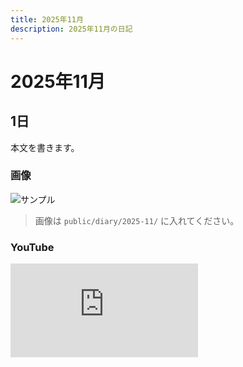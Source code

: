```yaml
---
title: 2025年11月
description: 2025年11月の日記
---
```


# 2025年11月

## 1日
本文を書きます。

### 画像
![サンプル](/diary/2025-11/sample.jpg)
> 画像は `public/diary/2025-11/` に入れてください。

### YouTube
<div style={{position:'relative', paddingTop:'56.25%'}}>
  <iframe
    src="https://www.youtube.com/embed/VIDEO_ID"
    title="2025年11月の動画"
    style={{position:'absolute', inset:0, width:'100%', height:'100%'}}
    frameBorder="0"
    allow="accelerometer; autoplay; clipboard-write; encrypted-media; gyroscope; picture-in-picture; web-share"
    allowFullScreen
  />
</div>
